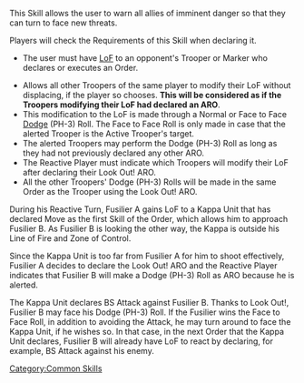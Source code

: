 {{section-common-skills}}


{{n4only}}
{{n4list}}
This Skill allows the user to warn all allies of imminent danger so that they can turn to face new threats.

{{skillbox |yellow| LOOK OUT! | ARO}}
{{skill-label | No Roll }}
{{requirements}}
{{update | 1.2, Jan 2022}}
{{erratahighlight}}Players will check the Requirements of this Skill when declaring it.{{erratahighlight-end}}
{{update-end}}
* The user must have [[LoF]] to an opponent's Trooper or Marker who declares or executes an Order.

{{effects}}
* Allows all other Troopers of the same player to modify their LoF without displacing, if the player so chooses. '''This will be considered as if the Troopers modifying their LoF had declared an ARO'''. 
* This modification to the LoF is made through a Normal or Face to Face [[Dodge]] (PH-3) Roll. The Face to Face Roll is only made in case that the alerted Trooper is the Active Trooper's target.
* The alerted Troopers may perform the Dodge (PH-3) Roll as long as they had not previously declared any other ARO.
* The Reactive Player must indicate which Troopers will modify their LoF after declaring their Look Out! ARO.
* All the other Troopers' Dodge (PH-3) Rolls will be made in the same Order as the Trooper using the Look Out! ARO.


{{greybox-start | Example of Look Out! }}
During his Reactive Turn, Fusilier A gains LoF to a Kappa Unit that has declared Move as the first Skill of the Order, which allows him to approach Fusilier B. As Fusilier B is looking the other way, the Kappa is outside his Line of Fire and Zone of Control.

Since the Kappa Unit is too far from Fusilier A for him to shoot effectively, Fusilier A decides to declare the Look Out! ARO and the Reactive Player indicates that Fusilier B will make a Dodge (PH-3) Roll as ARO because he is alerted.

The Kappa Unit declares BS Attack against Fusilier B. Thanks to Look Out!, Fusilier B may face his Dodge (PH-3) Roll. If the Fusilier wins the Face to Face Roll, in addition to avoiding the Attack, he may turn around to face the Kappa Unit, if he wishes so. In that case, in the next Order that the Kappa Unit declares, Fusilier B will already have LoF to react by declaring, for example, BS Attack against his enemy.
{{greybox-end}}


{{n4end}}



[[Category:Common Skills]]